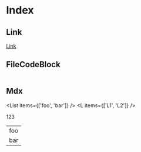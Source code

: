 # Index

## Link

[Link](./foo.mdx)
[](/llms.txt)

## FileCodeBlock

```tsx file="./foo.mdx"

```

## Mdx


<List items={['foo', 'bar']} />
<L items={['L1', 'L2']} />

<Table>
  <div>123</div>
  <tr>
    <td>foo</td>
  </tr>
  <tr>
    <td>bar</td>
  </tr>
</Table>
